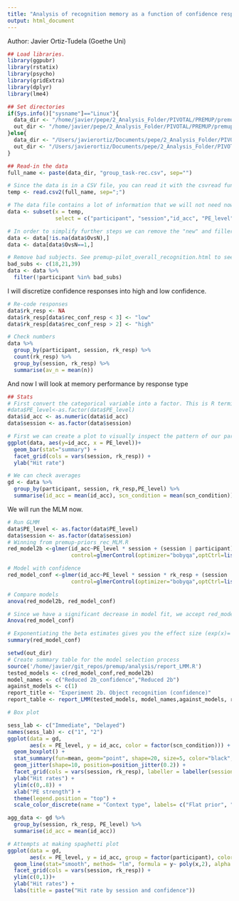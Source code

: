 ```yaml
---
title: "Analysis of recognition memory as a function of confidence responses on PREMUP-three."
output: html_document
---
```


Author: Javier Ortiz-Tudela (Goethe Uni)

```r
## Load libraries.
library(ggpubr)
library(rstatix)
library(psycho)
library(gridExtra)
library(dplyr)
library(lme4)

## Set directories
if(Sys.info()["sysname"]=="Linux"){
  data_dir <- "/home/javier/pepe/2_Analysis_Folder/PIVOTAL/PREMUP/premup-flat/outputs/group_level/share/"
  out_dir <- "/home/javier/pepe/2_Analysis_Folder/PIVOTAL/PREMUP/premup-flat/outputs/group_level/" 
}else{
  data_dir <- "/Users/javierortiz/Documents/pepe/2_Analysis_Folder/PIVOTAL/PREMUP/premup-flat/outputs/group_level/share/"
  out_dir <- "/Users/javierortiz/Documents/pepe/2_Analysis_Folder/PIVOTAL/PREMUP/premup-flat/outputs/group_level/"
}

## Read-in the data
full_name <- paste(data_dir, "group_task-rec.csv", sep="")

# Since the data is in a CSV file, you can read it with the csvread function.
temp <- read.csv2(full_name, sep=";")

# The data file contains a lot of information that we will not need now.
data <- subset(x = temp,
               select = c("participant", "session","id_acc", "PE_level", "OvsN", "scn_condition", "rec_conf_resp" ))

# In order to simplify further steps we can remove the "new" and filler trials.
data <- data[!is.na(data$OvsN),]
data <- data[data$OvsN==1,]

# Remove bad subjects. See premup-pilot_overall_recognition.html to see how this is calculated
bad_subs <- c(18,21,39)
data <- data %>% 
  filter(!participant %in% bad_subs)

```

I will discretize confidence responses into high and low confidence.
```r

# Re-code responses
data$rk_resp <- NA
data$rk_resp[data$rec_conf_resp < 3] <- "low"
data$rk_resp[data$rec_conf_resp > 2] <- "high"

# Check numbers
data %>% 
  group_by(participant, session, rk_resp) %>% 
  count(rk_resp) %>% 
  group_by(session, rk_resp) %>% 
  summarise(av_n = mean(n))
```

And now I will look at memory performance by response type

```r

## Stats
# First convert the categorical variable into a factor. This is R terminology.
#data$PE_level<-as.factor(data$PE_level)
data$id_acc <- as.numeric(data$id_acc)
data$session <- as.factor(data$session)

# First we can create a plot to visually inspect the pattern of our participants.
ggplot(data, aes(y=id_acc, x = PE_level))+
  geom_bar(stat="summary") + 
  facet_grid(cols = vars(session, rk_resp)) +
  ylab("Hit rate")

# We can check averages
gd <- data %>% 
  group_by(participant, session, rk_resp,PE_level) %>% 
  summarise(id_acc = mean(id_acc), scn_condition = mean(scn_condition))

```

We will run the MLM now.

```r
# Run GLMM 
data$PE_level <- as.factor(data$PE_level)
data$session <- as.factor(data$session)
# Winning from premup-priors_rec_MLM.R
red_model2b <-glmer(id_acc~PE_level * session + (session | participant), data = data, family = binomial, 
                    control=glmerControl(optimizer="bobyqa",optCtrl=list(maxfun=100000)))

# Model with confidence
red_model_conf <-glmer(id_acc~PE_level * session * rk_resp + (session | participant), data = data, family = binomial, 
                    control=glmerControl(optimizer="bobyqa",optCtrl=list(maxfun=100000)))

# Compare models
anova(red_model2b, red_model_conf)

# Since we have a significant decrease in model fit, we accept red_model_conf. We can explore this model with "Anova" (capital A)
Anova(red_model_conf)

# Exponentiating the beta estimates gives you the effect size (exp(x)= odds ratio -OR-). We need summary to get the estimate
summary(red_model_conf)

```

```r
setwd(out_dir)
# Create summary table for the model selection process
source('/home/javier/git_repos/premup/analysis/report_LMM.R')
tested_models <- c(red_model_conf,red_model2b)
model_names <- c("Reduced 2b_confidence","Reduced 2b")
against_models <- c(1)
report_title <- "Experiment 2b. Object recognition (confidence)"
report_table <- report_LMM(tested_models, model_names,against_models, report_title)
```

```r
# Box plot

sess_lab <- c("Immediate", "Delayed")
names(sess_lab) <- c("1", "2")
ggplot(data = gd,
       aes(x = PE_level, y = id_acc, color = factor(scn_condition))) +
  geom_boxplot() + 
  stat_summary(fun=mean, geom="point", shape=20, size=5, color="black", fill="red") +
  geom_jitter(shape=10, position=position_jitter(0.2)) +
  facet_grid(cols = vars(session, rk_resp), labeller = labeller(session = sess_lab)) + 
  ylab("Hit rates") + 
  ylim(c(0,.8)) +
  xlab("PE strength") +
  theme(legend.position = "top") +
  scale_color_discrete(name = "Context type", labels= c("Flat prior", "Weak prior", "Strong prior"))


```

```r
agg_data <- gd %>% 
  group_by(session, rk_resp, PE_level) %>% 
  summarise(id_acc = mean(id_acc))

# Attempts at making spaghetti plot
ggplot(data = gd, 
       aes(x = PE_level, y = id_acc, group = factor(participant), color = factor(participant))) +
  geom_line(stat="smooth", method= "lm", formula = y~ poly(x,2), alpha = 0.5) +
  facet_grid(cols = vars(session, rk_resp)) + 
  ylim(c(0,1))+ 
  ylab("Hit rates") + 
  labs(title = paste("Hit rate by session and confidence"))


```

